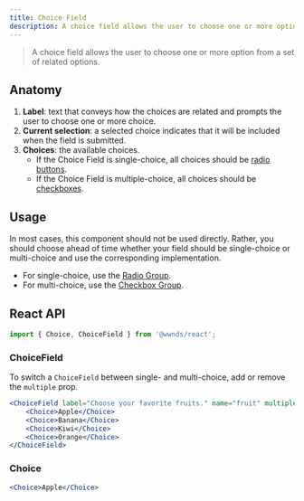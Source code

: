```yaml
---
title: Choice Field
description: A choice field allows the user to choose one or more option from a set of related options.
---
```



> A choice field allows the user to choose one or more option from a set of related options.

## Anatomy

1. **Label**: text that conveys how the choices are related and prompts the user to choose one or more choice.
1. **Current selection**: a selected choice indicates that it will be included when the field is submitted.
1. **Choices**: the available choices.
	- If the Choice Field is single-choice, all choices should be [radio buttons](radio-group#radio-button).
	- If the Choice Field is multiple-choice, all choices should be [checkboxes](checkbox#checkbox).

## Usage
In most cases, this component should not be used directly.
Rather, you should choose ahead of time whether your field should be single-choice or multi-choice and use the corresponding implementation.

- For single-choice, use the [Radio Group](radio-group#radio-group).
- For multi-choice, use the [Checkbox Group](checkbox#checkbox-group).

## React API

```js
import { Choice, ChoiceField } from '@wwnds/react';
```

### ChoiceField

To switch a `ChoiceField` between single- and multi-choice, add or remove the `multiple` prop.

```jsx live
<ChoiceField label="Choose your favorite fruits." name="fruit" multiple>
	<Choice>Apple</Choice>
	<Choice>Banana</Choice>
	<Choice>Kiwi</Choice>
	<Choice>Orange</Choice>
</ChoiceField>
```

<PropsTable from={ChoiceField} />

### Choice

```jsx live
<Choice>Apple</Choice>
```

<PropsTable from={Choice} />
